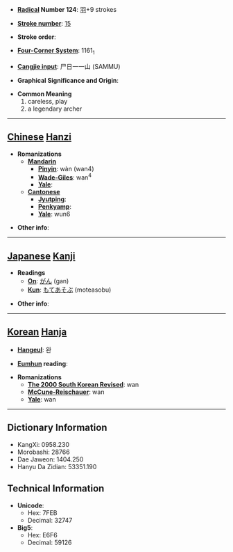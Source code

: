 * '''[[Wiktionary:Chinese radical index| Radical]] Number 124''': [[Wiktionary:Chinese radical index 羽|羽]]+9 strokes

* '''[[Wiktionary:Chinese total strokes index|Stroke number]]''': [[Wiktionary:Chinese total strokes index 15|15]]

* '''Stroke order''': 

* '''[[Wiktionary:Chinese four corner index|Four-Corner System]]''': 1161<sub>1</sub>

* '''[[Wiktionary:Chinese Cangjie index|Cangjie input]]''': 尸日一一山 (SAMMU)

* '''Graphical Significance and Origin''': 

* '''Common Meaning'''
*#careless, play
*# a legendary archer


----

== [[Chinese]] [[Hanzi]] ==

* '''Romanizations'''
** '''[[Mandarin]]'''
*** '''[[Pinyin]]''': wàn (wan4)
*** '''[[Wade-Giles]]''': wan<sup>4</sup>
*** '''[[Yale]]''': 
** '''[[Cantonese]]'''
*** '''[[Jyutping]]''':
*** '''[[Penkyamp]]''': 
*** '''[[Yale]]''': wun6

* '''Other info''': 

----

== [[Japanese]] [[Kanji]] ==

* '''Readings'''
** '''[[On]]''': [[がん]] (gan)
** '''[[Kun]]''': [[もてあそぶ]] (moteasobu)

* '''Other info''':  

----

== [[Korean]] [[Hanja]] ==

* '''[[Hangeul]]''': 완

* '''[[Eumhun]] reading''': 

* '''Romanizations'''
** '''[[The 2000 South Korean Revised Romanization|The 2000 South Korean Revised]]''': wan
** '''[[McCune-Reischauer]]''': wan
** '''[[Yale]]''': wan

----

== Dictionary Information ==

* KangXi: 0958.230
* Morobashi: 28766
* Dae Jaweon: 1404.250
* Hanyu Da Zidian: 53351.190

== Technical Information ==

* '''Unicode''':
** Hex: 7FEB
** Decimal: 32747
* '''Big5''':
** Hex: E6F6
** Decimal: 59126